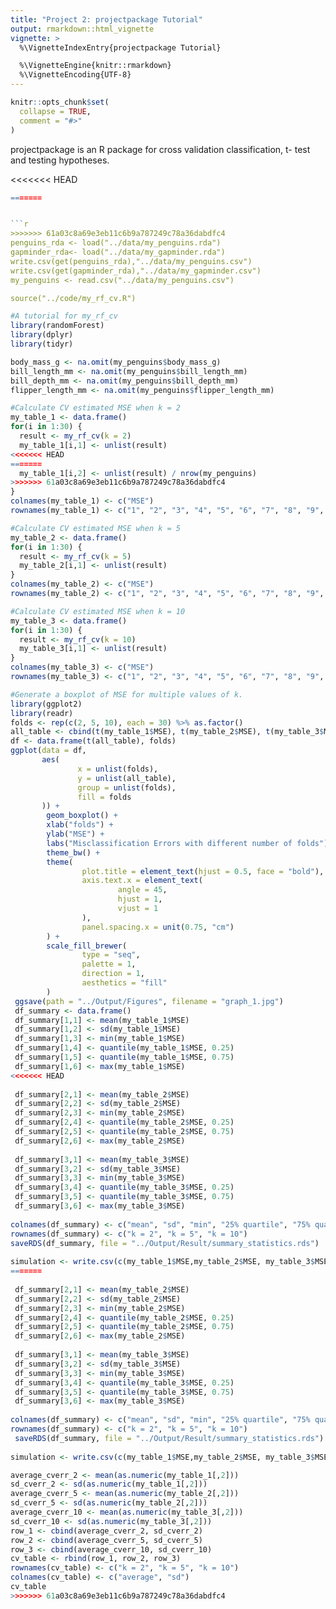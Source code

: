 ```yaml
---
title: "Project 2: projectpackage Tutorial"
output: rmarkdown::html_vignette
vignette: >
  %\VignetteIndexEntry{projectpackage Tutorial}

  %\VignetteEngine{knitr::rmarkdown}
  %\VignetteEncoding{UTF-8}
---
```


```r
knitr::opts_chunk$set(
  collapse = TRUE,
  comment = "#>"
)
```
projectpackage is an R package for cross validation classification, t- test and testing hypotheses.

<<<<<<< HEAD
```r
=======


```r


>>>>>>> 61a03c8a69e3eb11c6b9a787249c78a36dabdfc4
penguins_rda <- load("../data/my_penguins.rda")
gapminder_rda<- load("../data/my_gapminder.rda")
write.csv(get(penguins_rda),"../data/my_penguins.csv")
write.csv(get(gapminder_rda),"../data/my_gapminder.csv")
my_penguins <- read.csv("../data/my_penguins.csv")

source("../code/my_rf_cv.R")
```


```r
#A tutorial for my_rf_cv
library(randomForest)
library(dplyr)
library(tidyr)

body_mass_g <- na.omit(my_penguins$body_mass_g)
bill_length_mm <- na.omit(my_penguins$bill_length_mm)
bill_depth_mm <- na.omit(my_penguins$bill_depth_mm)
flipper_length_mm <- na.omit(my_penguins$flipper_length_mm)

#Calculate CV estimated MSE when k = 2
my_table_1 <- data.frame()
for(i in 1:30) {
  result <- my_rf_cv(k = 2)
  my_table_1[i,1] <- unlist(result)
<<<<<<< HEAD
=======
  my_table_1[i,2] <- unlist(result) / nrow(my_penguins)
>>>>>>> 61a03c8a69e3eb11c6b9a787249c78a36dabdfc4
}
colnames(my_table_1) <- c("MSE")
rownames(my_table_1) <- c("1", "2", "3", "4", "5", "6", "7", "8", "9", "10", "11", "12", "13", "14", "15", "16", "17", "18", "19", "20", "21", "22", "23", "24", "25", "26", "27", "28", "29", "30")

#Calculate CV estimated MSE when k = 5
my_table_2 <- data.frame()
for(i in 1:30) {
  result <- my_rf_cv(k = 5)
  my_table_2[i,1] <- unlist(result)
}
colnames(my_table_2) <- c("MSE")
rownames(my_table_2) <- c("1", "2", "3", "4", "5", "6", "7", "8", "9", "10", "11", "12", "13", "14", "15", "16", "17", "18", "19", "20", "21", "22", "23", "24", "25", "26", "27", "28", "29", "30")

#Calculate CV estimated MSE when k = 10
my_table_3 <- data.frame()
for(i in 1:30) {
  result <- my_rf_cv(k = 10)
  my_table_3[i,1] <- unlist(result)
}
colnames(my_table_3) <- c("MSE")
rownames(my_table_3) <- c("1", "2", "3", "4", "5", "6", "7", "8", "9", "10", "11", "12", "13", "14", "15", "16", "17", "18", "19", "20", "21", "22", "23", "24", "25", "26", "27", "28", "29", "30")


```

```r
#Generate a boxplot of MSE for multiple values of k. 
library(ggplot2)
library(readr)
folds <- rep(c(2, 5, 10), each = 30) %>% as.factor()
all_table <- cbind(t(my_table_1$MSE), t(my_table_2$MSE), t(my_table_3$MSE))
df <- data.frame(t(all_table), folds)
ggplot(data = df,
       aes(
               x = unlist(folds),
               y = unlist(all_table),
               group = unlist(folds),
               fill = folds
       )) +
        geom_boxplot() +
        xlab("folds") +
        ylab("MSE") +
        labs("Misclassification Errors with different number of folds") +
        theme_bw() +
        theme(
                plot.title = element_text(hjust = 0.5, face = "bold"),
                axis.text.x = element_text(
                        angle = 45,
                        hjust = 1,
                        vjust = 1
                ),
                panel.spacing.x = unit(0.75, "cm")
        ) +
        scale_fill_brewer(
                type = "seq",
                palette = 1,
                direction = 1,
                aesthetics = "fill"
        )
 ggsave(path = "../Output/Figures", filename = "graph_1.jpg")
 df_summary <- data.frame()
 df_summary[1,1] <- mean(my_table_1$MSE)
 df_summary[1,2] <- sd(my_table_1$MSE)
 df_summary[1,3] <- min(my_table_1$MSE)
 df_summary[1,4] <- quantile(my_table_1$MSE, 0.25)
 df_summary[1,5] <- quantile(my_table_1$MSE, 0.75)
 df_summary[1,6] <- max(my_table_1$MSE)
<<<<<<< HEAD
 
 df_summary[2,1] <- mean(my_table_2$MSE)
 df_summary[2,2] <- sd(my_table_2$MSE)
 df_summary[2,3] <- min(my_table_2$MSE)
 df_summary[2,4] <- quantile(my_table_2$MSE, 0.25)
 df_summary[2,5] <- quantile(my_table_2$MSE, 0.75)
 df_summary[2,6] <- max(my_table_2$MSE)
 
 df_summary[3,1] <- mean(my_table_3$MSE)
 df_summary[3,2] <- sd(my_table_3$MSE)
 df_summary[3,3] <- min(my_table_3$MSE)
 df_summary[3,4] <- quantile(my_table_3$MSE, 0.25)
 df_summary[3,5] <- quantile(my_table_3$MSE, 0.75)
 df_summary[3,6] <- max(my_table_3$MSE)
 
colnames(df_summary) <- c("mean", "sd", "min", "25% quartile", "75% quartile", "max")
rownames(df_summary) <- c("k = 2", "k = 5", "k = 10")
saveRDS(df_summary, file = "../Output/Result/summary_statistics.rds")
 
simulation <- write.csv(c(my_table_1$MSE,my_table_2$MSE, my_table_3$MSE), file = "../Output/Result/simulation.csv")
=======
 
 df_summary[2,1] <- mean(my_table_2$MSE)
 df_summary[2,2] <- sd(my_table_2$MSE)
 df_summary[2,3] <- min(my_table_2$MSE)
 df_summary[2,4] <- quantile(my_table_2$MSE, 0.25)
 df_summary[2,5] <- quantile(my_table_2$MSE, 0.75)
 df_summary[2,6] <- max(my_table_2$MSE)
 
 df_summary[3,1] <- mean(my_table_3$MSE)
 df_summary[3,2] <- sd(my_table_3$MSE)
 df_summary[3,3] <- min(my_table_3$MSE)
 df_summary[3,4] <- quantile(my_table_3$MSE, 0.25)
 df_summary[3,5] <- quantile(my_table_3$MSE, 0.75)
 df_summary[3,6] <- max(my_table_3$MSE)
 
colnames(df_summary) <- c("mean", "sd", "min", "25% quartile", "75% quartile", "max")
rownames(df_summary) <- c("k = 2", "k = 5", "k = 10")
 saveRDS(df_summary, file = "../Output/Result/summary_statistics.rds")
 
simulation <- write.csv(c(my_table_1$MSE,my_table_2$MSE, my_table_3$MSE), file = "../Output/Result/simulation.csv")
```

```r
average_cverr_2 <- mean(as.numeric(my_table_1[,2]))
sd_cverr_2 <- sd(as.numeric(my_table_1[,2]))
average_cverr_5 <- mean(as.numeric(my_table_2[,2]))
sd_cverr_5 <- sd(as.numeric(my_table_2[,2]))
average_cverr_10 <- mean(as.numeric(my_table_3[,2]))
sd_cverr_10 <- sd(as.numeric(my_table_3[,2]))
row_1 <- cbind(average_cverr_2, sd_cverr_2)
row_2 <- cbind(average_cverr_5, sd_cverr_5)
row_3 <- cbind(average_cverr_10, sd_cverr_10)
cv_table <- rbind(row_1, row_2, row_3)
rownames(cv_table) <- c("k = 2", "k = 5", "k = 10")
colnames(cv_table) <- c("average", "sd")
cv_table
>>>>>>> 61a03c8a69e3eb11c6b9a787249c78a36dabdfc4
```
